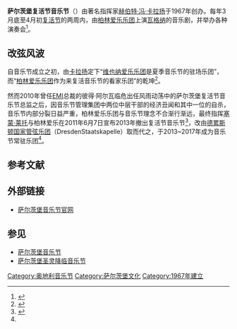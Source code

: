 {{noteTA
|G1=奥地利地名
}}
'''萨尔茨堡复活节音乐节'''（'''{{lang-de|Salzburger Osterfestspiele}}'''）由著名指挥家[[赫伯特·冯·卡拉扬|赫伯特·冯·卡拉扬]]于1967年创办。每年3月底至4月初[[复活节|复活节]]的两周内，由[[柏林爱乐乐团|柏林爱乐乐团]]上演[[瓦格纳|瓦格纳]]的音乐剧，并举办各种演奏会<ref name="萨尔茨堡复活节音乐节">{{cite journal | title=萨尔茨堡复活节音乐节 | author=易铭 | journal=小演奏家 | year=2008 | volume=4}}</ref>。

== 改弦风波 ==
自音乐节成立之初，由[[赫伯特·冯·卡拉扬|卡拉扬]]定下“[[维也纳爱乐乐团|维也纳爱乐乐团]]是夏季音乐节的驻场乐团”，而“[[柏林爱乐乐团|柏林爱乐乐团]]作为来复活音乐节的看家乐团”的乾坤<ref name="萨尔茨堡复活节音乐节改弦易张">{{cite journal | title=萨尔茨堡复活节音乐节改弦易张 | author=(不详) | journal=音乐爱好者 | year=2011 | volume=8}}</ref>。

然而2010年曾任[[EMI|EMI]]总裁的彼得·阿尔瓦临危出任风雨动荡中的萨尔茨堡复活节音乐节总监之后，因音乐节管理集团中两位中层干部的经济丑闻和其中一位的自杀，音乐节内部分裂日益严重，柏林爱乐乐团与音乐节理念不合渐行渐远，最终指挥[[西蒙·拉特尔|塞蒙·莱托]]与柏林爱乐在2011年6月7日宣布2013年撤出复活节音乐节<ref name="“我们时刻在思考卡拉扬的影响” 萨尔茨堡复活节音乐节总监彼得·阿尔瓦专访">{{cite journal | title=“我们时刻在思考卡拉扬的影响” 萨尔茨堡复活节音乐节总监彼得·阿尔瓦专访 | author=唐若甫 | journal=音乐爱好者 |date=2013年10月}}</ref>，改由[[德累斯顿国家管弦乐团|德累斯顿国家管弦乐团]]（DresdenStaatskapelle）取而代之，于2013~2017年成为音乐节常驻乐团<ref name="萨尔茨堡复活节音乐节改弦易张" />。

== 参考文献 == 
{{Reflist|2}}

== 外部链接 ==
* [http://www.salzburgerfestspiele.at/ 萨尔茨堡音乐节官网] {{Wayback|url=http://www.salzburgerfestspiele.at/ |date=20110202193725 }}

== 参见 ==
* [[萨尔茨堡音乐节|萨尔茨堡音乐节]]
* [[萨尔茨堡圣灵降临音乐节|萨尔茨堡圣灵降临音乐节]]

{{Authority control}}
[[Category:奥地利音乐节|Category:奥地利音乐节]]
[[Category:萨尔茨堡文化|Category:萨尔茨堡文化]]
[[Category:1967年建立|Category:1967年建立]]